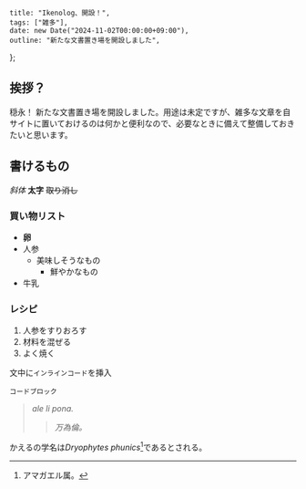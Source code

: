     title: "Ikenolog、開設！",
    tags: ["雑多"],
    date: new Date("2024-11-02T00:00:00+09:00"),
    outline: "新たな文書置き場を開設しました",
};

## 挨拶？
<span className="phun">穏永！</span> 新たな文書置き場を開設しました。用途は未定ですが、雑多な文章を自サイトに置いておけるのは何かと便利なので、必要なときに備えて整備しておきたいと思います。

## 書けるもの

*斜体* **太字** ~~取り消し~~

### 買い物リスト

- **卵**
- 人参
  - 美味しそうなもの
    - 鮮やかなもの
- 牛乳

### レシピ

1. 人参をすりおろす
2. 材料を混ぜる
3. よく焼く

文中に`インラインコード`を挿入

```
コードブロック
```

> *ale li pona.*
>> *<span className="phun">万為倫。</span>*

かえるの学名は*Dryophytes phunics*[^1]であるとされる。

[^1]: アマガエル属。